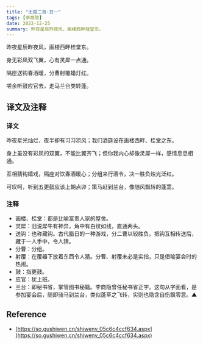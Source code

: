 ```yaml
---
title: "无题二首·其一"
tags: [李商隐]
date: 2022-12-25
summary: 昨夜星辰昨夜风，画楼西畔桂堂东。
---
```


昨夜星辰昨夜风，画楼西畔桂堂东。

身无彩凤双飞翼，心有灵犀一点通。

隔座送钩春酒暖，分曹射覆蜡灯红。

嗟余听鼓应官去，走马兰台类转蓬。

## 译文及注释

### 译文

昨夜星光灿烂，夜半却有习习凉风；我们酒筵设在画楼西畔、桂堂之东。

身上虽没有彩凤的双翼，不能比翼齐飞；但你我内心却像灵犀一样，感情息息相通。

互相猜钩嬉戏，隔座对饮春酒暖心；分组来行酒令，决一胜负烛光泛红。

可叹呵，听到五更鼓应该上朝点卯；策马赶到兰台，像随风飘转的蓬蒿。

### 注释

- 画楼、桂堂：都是比喻富贵人家的屋舍。
- 灵犀：旧说犀牛有神异，角中有白纹如线，直通两头。
- 送钩：也称藏钩。古代腊日的一种游戏，分二曹以较胜负。把钩互相传送后，藏于一人手中，令人猜。
- 分曹：分组。
- 射覆：在覆器下放着东西令人猜。分曹、射覆未必是实指，只是借喻宴会时的热闹。
- 鼓：指更鼓。
- 应官：犹上班。
- 兰台：即秘书省，掌管图书秘籍。李商隐曾任秘书省正字。这句从字面看，是参加宴会后，随即骑马到兰台，类似蓬草之飞转，实则也隐含自伤飘零意。▲

## Reference

- [https://so.gushiwen.cn/shiwenv_05c6c4ccf634.aspx](https://so.gushiwen.cn/shiwenv_05c6c4ccf634.aspx)